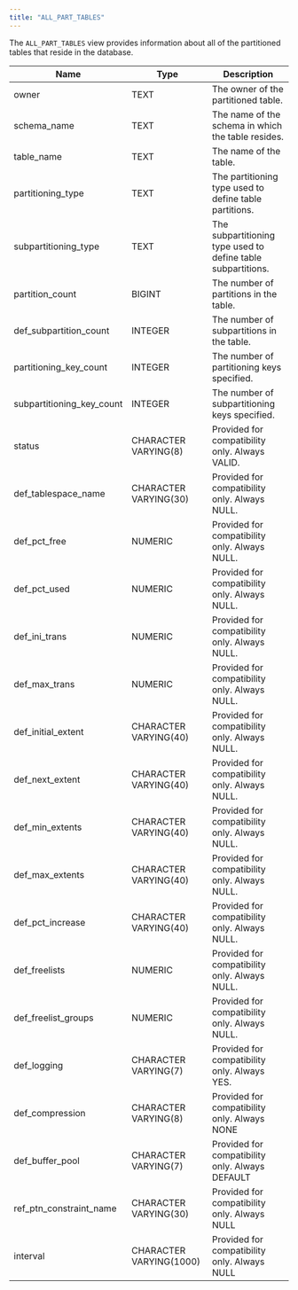 ```yaml
---
title: "ALL_PART_TABLES"
---
```


<div id="all_part_tables" class="registered_link"></div>

The `ALL_PART_TABLES` view provides information about all of the partitioned tables that reside in the database.

| Name                      | Type                    | Description                                                  |
| ------------------------- | ----------------------- | ------------------------------------------------------------ |
| owner                     | TEXT                    | The owner of the partitioned table.                          |
| schema_name               | TEXT                    | The name of the schema in which the table resides.           |
| table_name                | TEXT                    | The name of the table.                                       |
| partitioning_type         | TEXT                    | The partitioning type used to define table partitions.       |
| subpartitioning_type      | TEXT                    | The subpartitioning type used to define table subpartitions. |
| partition_count           | BIGINT                  | The number of partitions in the table.                       |
| def_subpartition_count    | INTEGER                 | The number of subpartitions in the table.                    |
| partitioning_key_count    | INTEGER                 | The number of partitioning keys specified.                   |
| subpartitioning_key_count | INTEGER                 | The number of subpartitioning keys specified.                |
| status                    | CHARACTER VARYING(8)    | Provided for compatibility only. Always VALID.               |
| def_tablespace_name       | CHARACTER VARYING(30)   | Provided for compatibility only. Always NULL.                |
| def_pct_free              | NUMERIC                 | Provided for compatibility only. Always NULL.                |
| def_pct_used              | NUMERIC                 | Provided for compatibility only. Always NULL.                |
| def_ini_trans             | NUMERIC                 | Provided for compatibility only. Always NULL.                |
| def_max_trans             | NUMERIC                 | Provided for compatibility only. Always NULL.                |
| def_initial_extent        | CHARACTER VARYING(40)   | Provided for compatibility only. Always NULL.                |
| def_next_extent           | CHARACTER VARYING(40)   | Provided for compatibility only. Always NULL.                |
| def_min_extents           | CHARACTER VARYING(40)   | Provided for compatibility only. Always NULL.                |
| def_max_extents           | CHARACTER VARYING(40)   | Provided for compatibility only. Always NULL.                |
| def_pct_increase          | CHARACTER VARYING(40)   | Provided for compatibility only. Always NULL.                |
| def_freelists             | NUMERIC                 | Provided for compatibility only. Always NULL.                |
| def_freelist_groups       | NUMERIC                 | Provided for compatibility only. Always NULL.                |
| def_logging               | CHARACTER VARYING(7)    | Provided for compatibility only. Always YES.                 |
| def_compression           | CHARACTER VARYING(8)    | Provided for compatibility only. Always NONE                 |
| def_buffer_pool           | CHARACTER VARYING(7)    | Provided for compatibility only. Always DEFAULT              |
| ref_ptn_constraint_name   | CHARACTER VARYING(30)   | Provided for compatibility only. Always NULL                 |
| interval                  | CHARACTER VARYING(1000) | Provided for compatibility only. Always NULL                 |
